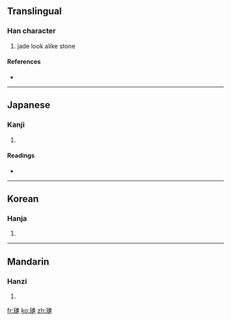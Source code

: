 {{also|琎}}
==Translingual==

===Han character===
{{Han char|rn=96|rad=玉|as=12|sn=16|four=1013<sub>1</sub>|canj=一土卜人土 (MGYOG)}}

# jade look alike stone

====References====
* {{Han ref|kx=0742.120|dkj=21248|dj=1151.250|hdz=21135.070|uh=74A1|ud=29857|bh=EA68|bd=60008}}

----

==Japanese==

===Kanji===
{{ja-kanji|grade=|rs=玉12}}

# {{defn|Japanese|sort=玉12}}

====Readings====
* {{ja-readings|on=[[しん]] (shin)|kun=|nanori=}}

----

==Korean==

===Hanja===
{{ko-hanja|hangeul=진|eumhun=|rv=jin|mr=chin|y=cin}}

# {{defn|Korean|sort=玉12}}

----

==Mandarin==

===Hanzi===
{{cmn-hanzi|pin=[[jìn]] ([[jin4]])|wg=chin<sup>4</sup>}}

# {{defn|Mandarin|sort=玉12}}

[[fr:璡]]
[[ko:璡]]
[[zh:璡]]